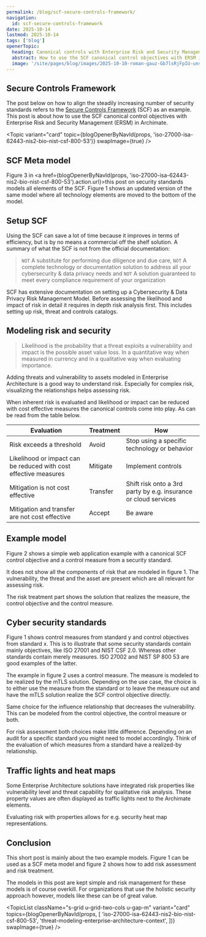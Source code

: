 ```yaml
---
permalink: /blog/scf-secure-controls-framework/
navigation:
  id: scf-secure-controls-framework
date: 2025-10-14
lastmod: 2025-10-14
tags: ['blog']
openerTopic:
  heading: Canonical controls with Enterprise Risk and Security Management
  abstract: How to use the SCF canonical control objectives with ERSM in Archimate
  image: '/site/pages/blog/images/2025-10-10-roman-gauz-Gb7lsRjFpIU-unsplash.jpg'
---
```



## Secure Controls Framework

The post below on how to align the steadily increasing number of security
standards refers to the [Secure Controls
Framework](https://securecontrolsframework.com) (SCF) as an example. This post is
about how to use the SCF canonical control objectives with Enterprise Risk and
Security Management (ERSM) in Archimate.

<Topic
  variant="card"
  topic={blogOpenerByNavId(props, 'iso-27000-isa-62443-nis2-bio-nist-csf-800-53')}
  swapImage={true}
/>

## SCF Meta model

Figure 3 in <a href={blogOpenerByNavId(props,
  'iso-27000-isa-62443-nis2-bio-nist-csf-800-53').action.url}>this post on
  security standards</a> models all elements of the SCF. Figure 1 shows an
updated version of the same model where all technology elements are moved to the
bottom of the model.

<Diagram
  src="/site/pages/blog/images-security-framework/ersm-scf-v2.svg"
  width="55rem"
  figureNumber={1}
  caption="SCF with cyber security risk and standards. Square brackets define the source."
/>


## Setup SCF

Using the SCF can save a lot of time because it improves in terms of efficiency,
but is by no means a commercial off the shelf solution. A summary of what the
SCF is not from the official documentation:

> `NOT` A substitute for performing due diligence and due care, `NOT` A complete
  technology or documentation solution to address all your cybersecurity & data
  privacy needs and `NOT` A solution guaranteed to meet every compliance
  requirement of your organization

SCF has extensive documentation on setting up  a Cybersecurity & Data Privacy
Risk Management Model. Before assessing the likelihood and impact of risk in
detail it requires in depth risk analysis first. This includes setting up risk,
threat and controls catalogs.

## Modeling risk and security

> Likelihood is the probability that a threat exploits a vulnerability and
impact is the possible asset value loss. In a quantitative way when measured in
currency and in a qualitative way when evaluating importance.

Adding threats and vulnerability to assets modeled in Enterprise Architecture is
a good way to understand risk. Especially for complex risk, visualizing the
relationships helps assessing risk.

When inherent risk is evaluated and likelihood or impact can be reduced with
cost effective measures the canonical controls come into play. As can be read
from the table below.

| Evaluation                                                   | Treatment | How                                                          |
|--------------------------------------------------------------|-----------|--------------------------------------------------------------|
| Risk exceeds a threshold                                     | Avoid     | Stop using a specific technology or behavior                 |
| Likelihood or impact can be reduced with cost effective measures | Mitigate  | Implement controls                                           |
| Mitigation is not cost effective                               | Transfer  | Shift risk onto a 3rd party by e.g. insurance or cloud services |
| Mitigation and transfer are not cost effective                 | Accept    | Be aware                                                     |


## Example model

Figure 2 shows a simple web application example with a canonical SCF control
objective and a control measure from a security standard.

It does not show all the components of risk that are modeled in figure 1. The
vulnerability, the threat and the asset are present which are all relevant for
assessing risk.

The risk treatment part shows the solution that realizes the measure, the
control objective and the control measure.

<Diagram
  src="/site/pages/blog/images-security-framework/ersm-example-web-app-csf.svg"
  width="55rem"
  figureNumber={2}
  caption="SCF threat modeling example with a firewall that contains a vulnerability"
/>

## Cyber security standards

Figure 1 shows control measures from standard y and control objectives from
standard x. This is to illustrate that some security standards contain mainly
objectives, like ISO 27001 and NIST CSF 2.0. Whereas other standards contain
merely measures. ISO 27002 and NIST SP 800 53 are good examples of the latter.

The example in figure 2 uses a control measure. The measure is modeled to be
realized by the mTLS solution. Depending on the use case, the choice is to
either use the measure from the standard or to leave the measure out and have
the mTLS solution realize the SCF control objective directly.

Same choice for the influence relationship that decreases the vulnerability.
This can be modeled from the control objective, the control measure or both.

For risk assessment both choices make little difference. Depending on an audit
for a specific standard you might need to model accordingly. Think of the
evaluation of which measures from a standard have a realized-by relationship.


## Traffic lights and heat maps

Some Enterprise Architecture solutions have integrated risk properties like
vulnerability level and threat capability for qualitative risk analysis. These
property values are often displayed as traffic lights next to the Archimate
elements.

Evaluating risk with properties allows for e.g. security heat map representations.

## Conclusion

This short post is mainly about the two example models. Figure 1 can be used as
a SCF meta model and figure 2 shows how to add risk assessment and risk
treatment.

The models in this post are kept simple and risk management for these models is
of course overkill. For organizations that use the holistic security approach
however, models like these can be of great value.


<TopicList
  className="s-grid u-grid-two-cols u-gap-m"
  variant="card"
  topics={blogOpenerByNavId(props, [
    'iso-27000-isa-62443-nis2-bio-nist-csf-800-53',
    'threat-modeling-enterprise-architecture-context',
  ])}
  swapImage={true}
/>
